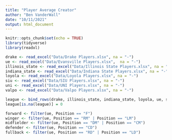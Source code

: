 ```yaml
---
title: "Player Average Creator"
author: "Ben VanderWall"
date: "10/11/2021"
output: html_document
---
```


```r
knitr::opts_chunk$set(echo = TRUE)
library(tidyverse)
library(readxl)
```

```r
drake <- read_excel("Data/Drake Players.xlsx", na = "-")
ue <- read_excel("Data/Evansville Players.xlsx",  na = "-")
illinois_state <- read_excel("Data/Illinois State Players.xlsx", na = "-")
indiana_state <- read_excel("Data/Indiana State Players.xlsx", na = "-")
loyola <- read_excel("Data/Loyola Players.xlsx", na = "-")
siu <- read_excel("Data/SIU Players.xlsx", na = "-")
uni <- read_excel("Data/UNI Players.xlsx", na = "-")
valpo <- read_excel("Data/Valpo Players.xlsx", na = "-")

league <- bind_rows(drake, illinois_state, indiana_state, loyola, ue, siu, uni, valpo)
league[is.na(league)] = 0

forward <- filter(ue, Position == "F")
winger <- filter(ue, Position == "RM" | Position == "LM")
midfielder <- filter(ue, Position == "DM" | Position == "CM")
defender <- filter(ue, Position == "CD")
fullback <- filter(ue, Position == "RD" | Position == "LD")
```


